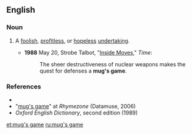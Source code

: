 ==English==

===Noun===
{{en-noun|head=[[mug]][['s]] [[game]]|mugs' games}}

# {{context|idiomatic|lang=en}} A [[foolish]], [[profitless]], or [[hopeless]] [[undertaking]].
#* '''1988''' May 20, Strobe Talbot, "[http://www.time.com/time/magazine/article/0,9171,967507,00.html Inside Moves]," ''Time'':
#*: The sheer destructiveness of nuclear weapons makes the quest for defenses a '''mug's game'''.

===References===
*{{R:Dictionary.com}}
*"[http://www.rhymezone.com/r/rhyme.cgi?Word=mug's_game mug's game]" at ''Rhymezone'' (Datamuse, 2006)
* ''Oxford English Dictionary'', second edition (1989)

[[et:mug's game]]
[[ru:mug's game]]